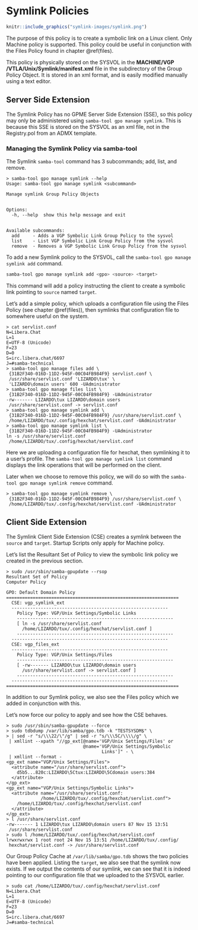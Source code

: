 # Symlink Policies {#symlink}

```r
knitr::include_graphics("symlink-images/symlink.png")
```

\index{Policies!Symlink}

The purpose of this policy is to create a symbolic link on a Linux client. Only Machine policy is supported. This policy could be useful in conjunction with the Files Policy found in chapter \@ref(files).

This policy is physically stored on the SYSVOL in the **MACHINE/VGP** **/VTLA/Unix/Symlink/manifest.xml** file in the subdirectory of the Group Policy Object. It is stored in an xml format, and is easily modified manually using a text editor.

## Server Side Extension

The Symlink Policy has no GPME Server Side Extension (SSE), so this policy may only be administered using `samba-tool gpo manage symlink`. This is because this SSE is stored on the SYSVOL as an xml file, not in the Registry.pol from an ADMX template.
\index{Server Side Extensions}

###  Managing the Symlink Policy via samba-tool

The Symlink `samba-tool` command has 3 subcommands; add, list, and remove.

```
> samba-tool gpo manage symlink --help
Usage: samba-tool gpo manage symlink <subcommand>

Manage symlink Group Policy Objects


Options:
  -h, --help  show this help message and exit


Available subcommands:
  add     - Adds a VGP Symbolic Link Group Policy to the sysvol
  list    - List VGP Symbolic Link Group Policy from the sysvol
  remove  - Removes a VGP Symbolic Link Group Policy from the sysvol
```

To add a new Symlink policy to the SYSVOL, call the `samba-tool gpo manage symlink add` command.

```sh
samba-tool gpo manage symlink add <gpo> <source> <target>
```

This command will add a policy instructing the client to create a symbolic link pointing to `source` named `target`.

Let's add a simple policy, which uploads a configuration file using the Files Policy (see chapter \@ref(files)), then symlinks that configuration file to somewhere useful on the system.

```
> cat servlist.conf
N=Libera.Chat
L=1
E=UTF-8 (Unicode)
F=23
D=0
S=irc.libera.chat/6697
J=#samba-technical
> samba-tool gpo manage files add \
 {31B2F340-016D-11D2-945F-00C04FB984F9} servlist.conf \
 /usr/share/servlist.conf 'LIZARDO\tux' \
 'LIZARDO\domain users' 600 -UAdministrator
> samba-tool gpo manage files list \
 {31B2F340-016D-11D2-945F-00C04FB984F9} -UAdministrator
-rw------- LIZARDO\tux LIZARDO\domain users
 /usr/share/servlist.conf -> servlist.conf
> samba-tool gpo manage symlink add \
 {31B2F340-016D-11D2-945F-00C04FB984F9} /usr/share/servlist.conf \
 /home/LIZARDO/tux/.config/hexchat/servlist.conf -UAdministrator
> samba-tool gpo manage symlink list \
 {31B2F340-016D-11D2-945F-00C04FB984F9} -UAdministrator
ln -s /usr/share/servlist.conf
 /home/LIZARDO/tux/.config/hexchat/servlist.conf
```

Here we are uploading a configuration file for hexchat, then symlinking it to a user's profile. The `samba-tool gpo manage symlink list` command displays the link operations that will be performed on the client.

Later when we choose to remove this policy, we will do so with the `samba-tool gpo manage symlink remove` command.

```
> samba-tool gpo manage symlink remove \
 {31B2F340-016D-11D2-945F-00C04FB984F9} /usr/share/servlist.conf \
 /home/LIZARDO/tux/.config/hexchat/servlist.conf -UAdministrator
```

## Client Side Extension

The Symlink Client Side Extension (CSE) creates a symlink between the `source` and `target`. Startup Scripts only apply for Machine policy.
\index{Client Side Extensions}

Let's list the Resultant Set of Policy to view the symbolic link policy we created in the previous section.

```
> sudo /usr/sbin/samba-gpupdate --rsop
Resultant Set of Policy
Computer Policy

GPO: Default Domain Policy
=================================================================
  CSE: vgp_symlink_ext
  -----------------------------------------------------------
    Policy Type: VGP/Unix Settings/Symbolic Links
    -----------------------------------------------------------
    [ ln -s /usr/share/servlist.conf
      /home/LIZARDO/tux/.config/hexchat/servlist.conf ]
    -----------------------------------------------------------
  -----------------------------------------------------------
  CSE: vgp_files_ext
  -----------------------------------------------------------
    Policy Type: VGP/Unix Settings/Files
    -----------------------------------------------------------
    [ -rw------- LIZARDO\tux LIZARDO\domain users
      /usr/share/servlist.conf -> servlist.conf ]
    -----------------------------------------------------------
  -----------------------------------------------------------
=================================================================
```
\index{Resultant Set of Policy}

In addition to our Symlink policy, we also see the Files policy which we added in conjunction with this.

Let's now force our policy to apply and see how the CSE behaves.

```
> sudo /usr/sbin/samba-gpupdate --force
> sudo tdbdump /var/lib/samba/gpo.tdb -k "TESTSYSDM$" \
> | sed -r "s/\\\22/\"/g" | sed -r "s/\\\5C/\\\\/g" \
 | xmllint --xpath "//gp_ext[@name='VGP/Unix Settings/Files' or
                             @name='VGP/Unix Settings/Symbolic
                                    Links']" - \
 | xmllint --format -
<gp_ext name="VGP/Unix Settings/Files">
  <attribute name="/usr/share/servlist.conf">
    d5b5...820c:LIZARDO\5Ctux:LIZARDO\5Cdomain users:384
  </attribute>
</gp_ext>
<gp_ext name="VGP/Unix Settings/Symbolic Links">
  <attribute name="/usr/share/servlist.conf:
             /home/LIZARDO/tux/.config/hexchat/servlist.conf">
    /home/LIZARDO/tux/.config/hexchat/servlist.conf
  </attribute>
</gp_ext>
> l /usr/share/servlist.conf
-rw------- 1 LIZARDO\tux LIZARDO\domain users 87 Nov 15 13:51
 /usr/share/servlist.conf
> sudo l /home/LIZARDO/tux/.config/hexchat/servlist.conf
lrwxrwxrwx 1 root root 24 Nov 15 13:51 /home/LIZARDO/tux/.config/
 hexchat/servlist.conf -> /usr/share/servlist.conf
```

Our Group Policy Cache at `/var/lib/samba/gpo.tdb` shows the two policies have been applied. Listing the `target`, we also see that the symlink now exists. If we output the contents of our symlink, we can see that it is indeed pointing to our configuration file that we uploaded to the SYSVOL earlier.
\index{Group Policy Cache}

```
> sudo cat /home/LIZARDO/tux/.config/hexchat/servlist.conf
N=Libera.Chat
L=1
E=UTF-8 (Unicode)
F=23
D=0
S=irc.libera.chat/6697
J=#samba-technical
```
